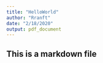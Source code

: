 ```yaml
---
title: "HelloWorld"
author: "Rranft"
date: "2/18/2020"
output: pdf_document
---
```


## This is a markdown file